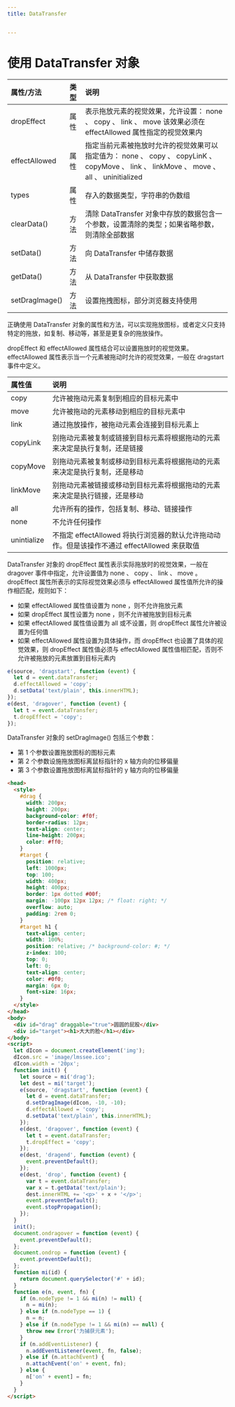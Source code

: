 ```yaml
---
title: DataTransfer


---
```


# 使用 DataTransfer 对象

| 属性/方法      | 类型 | 说明                                                                                                                                      |
| :------------- | :--- | :---------------------------------------------------------------------------------------------------------------------------------------- |
| dropEffect     | 属性 | 表示拖放元素的视觉效果，允许设置： none 、 copy 、 link 、 move 该效果必须在 effectAllowed 属性指定的视觉效果内                           |
| effectAllowed  | 属性 | 指定当前元素被拖放时允许的视觉效果可以指定值为： none 、 copy 、 copyLinK 、 copyMove 、 link 、 linkMove 、 move 、 all 、 uninitialized |
| types          | 属性 | 存入的数据类型，字符串的伪数组                                                                                                            |
| clearData()    | 方法 | 清除 DataTransfer 对象中存放的数据包含一个参数，设置清除的类型；如果省略参数，则清除全部数据                                              |
| setData()      | 方法 | 向 DataTransfer 中储存数据                                                                                                                |
| getData()      | 方法 | 从 DataTransfer 中获取数据                                                                                                                |
| setDragImage() | 方法 | 设置拖拽图标，部分浏览器支持使用                                                                                                          |

正确使用 DataTransfer 对象的属性和方法，可以实现拖放图标，或者定义只支持特定的拖放，如复制、移动等，甚至是更复杂的拖放操作。

dropEffect 和 effectAllowed 属性结合可以设置拖放时的视觉效果。 effectAllowed 属性表示当一个元素被拖动时允许的视觉效果，一般在 dragstart 事件中定义。

| 属性值      | 说明                                                                                         |
| :---------- | :------------------------------------------------------------------------------------------- |
| copy        | 允许被拖动元素复制到相应的目标元素中                                                         |
| move        | 允许被拖动的元素移动到相应的目标元素中                                                       |
| link        | 通过拖放操作，被拖动元素会连接到目标元素上                                                   |
| copyLink    | 别拖动元素被复制或链接到目标元素将根据拖动的元素来决定是执行复制，还是链接                   |
| copyMove    | 别拖动元素被复制或移动到目标元素将根据拖动的元素来决定是执行复制，还是移动                   |
| linkMove    | 别拖动元素被链接或移动到目标元素将根据拖动的元素来决定是执行链接，还是移动                   |
| all         | 允许所有的操作，包括复制、移动、链接操作                                                     |
| none        | 不允许任何操作                                                                               |
| unintialize | 不指定 effectAllowed 将执行浏览器的默认允许拖动动作。但是该操作不通过 effectAllowed 来获取值 |

DataTransfer 对象的 dropEffect 属性表示实际拖放时的视觉效果，一般在 dragover 事件中指定，允许设置值为 none 、 copy 、 link 、 move 。 dropEffect
属性所表示的实际视觉效果必须与 effectAllowed 属性值所允许的操作相匹配，规则如下：

- 如果 effectAllowed 属性值设置为 none ，则不允许拖放元素
- 如果 dropEffect 属性设置为 none ，则不允许被拖放到目标元素
- 如果 effectAllowed 属性值设置为 all 或不设置，则 dropEffect 属性允许被设置为任何值
- 如果 effectAllowed 属性设置为具体操作，而 dropEffect 也设置了具体的视觉效果，则 dropEffect 属性值必须与 effectAllowed
  属性值相匹配，否则不允许被拖放的元素放置到目标元素内

```js
e(source, 'dragstart', function (event) {
  let d = event.dataTransfer;
  d.effectAllowed = 'copy';
  d.setData('text/plain', this.innerHTML);
});
e(dest, 'dragover', function (event) {
  let t = event.dataTransfer;
  t.dropEffect = 'copy';
});
```

DataTransfer 对象的 setDragImage() 包括三个参数：

- 第 1 个参数设置拖放图标的图标元素
- 第 2 个参数设施拖放图标离鼠标指针的 x 轴方向的位移偏量
- 第 3 个参数设置拖放图标离鼠标指针的 y 轴方向的位移偏量

```html
<head>
  <style>
    #drag {
      width: 200px;
      height: 200px;
      background-color: #f0f;
      border-radius: 12px;
      text-align: center;
      line-height: 200px;
      color: #ff0;
    }
    #target {
      position: relative;
      left: 1000px;
      top: 100;
      width: 400px;
      height: 400px;
      border: 1px dotted #00f;
      margin: -100px 12px 12px; /* float: right; */
      overflow: auto;
      padding: 2rem 0;
    }
    #target h1 {
      text-align: center;
      width: 100%;
      position: relative; /* background-color: #; */
      z-index: 100;
      top: 0;
      left: 0;
      text-align: center;
      color: #0f0;
      margin: 6px 0;
      font-size: 16px;
    }
  </style>
</head>
<body>
  <div id="drag" draggable="true">圆圆的屁股</div>
  <div id="target"><h1>大大的脸</h1></div>
</body>
<script>
  let dIcon = document.createElement('img');
  dIcon.src = 'image/lmssee.ico';
  dIcon.width = '20px';
  function init() {
    let source = mi('drag');
    let dest = mi('target');
    e(source, 'dragstart', function (event) {
      let d = event.dataTransfer;
      d.setDragImage(dIcon, -10, -10);
      d.effectAllowed = 'copy';
      d.setData('text/plain', this.innerHTML);
    });
    e(dest, 'dragover', function (event) {
      let t = event.dataTransfer;
      t.dropEffect = 'copy';
    });
    e(dest, 'dragend', function (event) {
      event.preventDefault();
    });
    e(dest, 'drop', function (event) {
      var t = event.dataTransfer;
      var x = t.getData('text/plain');
      dest.innerHTML += '<p>' + x + '</p>';
      event.preventDefault();
      event.stopPropagation();
    });
  }
  init();
  document.ondragover = function (event) {
    event.preventDefault();
  };
  document.ondrop = function (event) {
    event.preventDefault();
  };
  function mi(id) {
    return document.querySelector('#' + id);
  }
  function e(n, event, fn) {
    if (n.nodeType != 1 && mi(n) != null) {
      n = mi(n);
    } else if (n.nodeType == 1) {
      n = n;
    } else if (n.nodeType != 1 && mi(n) == null) {
      throw new Error('为捕获元素');
    }
    if (n.addEventListener) {
      n.addEventListener(event, fn, false);
    } else if (n.attachEvent) {
      n.attachEvent('on' + event, fn);
    } else {
      n['on' + event] = fn;
    }
  }
</script>
```

            